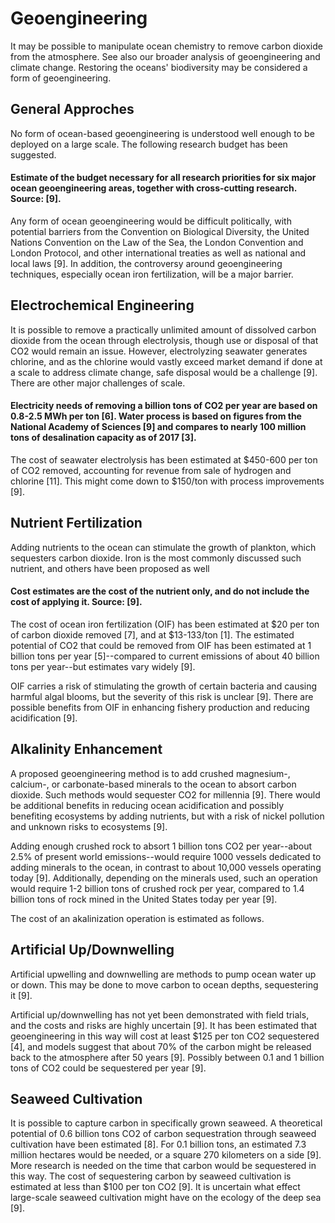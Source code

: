 # Geoengineering
It may be possible to manipulate ocean chemistry to remove carbon dioxide from the atmosphere. See also our broader analysis of geoengineering and climate change. Restoring the oceans' biodiversity may be considered a form of geoengineering.

## General Approches
No form of ocean-based geoengineering is understood well enough to be deployed on a large scale. The following research budget has been suggested.

#### Estimate of the budget necessary for all research priorities for six major ocean geoengineering areas, together with cross-cutting research. Source: [9].

Any form of ocean geoengineering would be difficult politically, with potential barriers from the Convention on Biological Diversity, the United Nations Convention on the Law of the Sea, the London Convention and London Protocol, and other international treaties as well as national and local laws [9]. In addition, the controversy around geoengineering techniques, especially ocean iron fertilization, will be a major barrier.

## Electrochemical Engineering
It is possible to remove a practically unlimited amount of dissolved carbon dioxide from the ocean through electrolysis, though use or disposal of that CO2 would remain an issue. However, electrolyzing seawater generates chlorine, and as the chlorine would vastly exceed market demand if done at a scale to address climate change, safe disposal would be a challenge [9]. There are other major challenges of scale.

#### Electricity needs of removing a billion tons of CO2 per year are based on 0.8-2.5 MWh per ton [6]. Water process is based on figures from the National Academy of Sciences [9] and compares to nearly 100 million tons of desalination capacity as of 2017 [3].

The cost of seawater electrolysis has been estimated at $450-600 per ton of CO2 removed, accounting for revenue from sale of hydrogen and chlorine [11]. This might come down to $150/ton with process improvements [9].

## Nutrient Fertilization
Adding nutrients to the ocean can stimulate the growth of plankton, which sequesters carbon dioxide. Iron is the most commonly discussed such nutrient, and others have been proposed as well

#### Cost estimates are the cost of the nutrient only, and do not include the cost of applying it. Source: [9].

The cost of ocean iron fertilization (OIF) has been estimated at $20 per ton of carbon dioxide removed [7], and at $13-133/ton [1]. The estimated potential of CO2 that could be removed from OIF has been estimated at 1 billion tons per year [5]--compared to current emissions of about 40 billion tons per year--but estimates vary widely [9].

OIF carries a risk of stimulating the growth of certain bacteria and causing harmful algal blooms, but the severity of this risk is unclear [9]. There are possible benefits from OIF in enhancing fishery production and reducing acidification [9].

## Alkalinity Enhancement
A proposed geoengineering method is to add crushed magnesium-, calcium-, or carbonate-based minerals to the ocean to absort carbon dioxide. Such methods would sequester CO2 for millennia [9]. There would be additional benefits in reducing ocean acidification and possibly benefiting ecosystems by adding nutrients, but with a risk of nickel pollution and unknown risks to ecosystems [9].

Adding enough crushed rock to absort 1 billion tons CO2 per year--about 2.5% of present world emissions--would require 1000 vessels dedicated to adding minerals to the ocean, in contrast to about 10,000 vessels operating today [9]. Additionally, depending on the minerals used, such an operation would require 1-2 billion tons of crushed rock per year, compared to 1.4 billion tons of rock mined in the United States today per year [9].

The cost of an akalinization operation is estimated as follows.

## Artificial Up/Downwelling
Artificial upwelling and downwelling are methods to pump ocean water up or down. This may be done to move carbon to ocean depths, sequestering it [9].

Artificial up/downwelling has not yet been demonstrated with field trials, and the costs and risks are highly uncertain [9]. It has been estimated that geoengineering in this way will cost at least $125 per ton CO2 sequestered [4], and models suggest that about 70% of the carbon might be released back to the atmosphere after 50 years [9]. Possibly between 0.1 and 1 billion tons of CO2 could be sequestered per year [9].

## Seaweed Cultivation
It is possible to capture carbon in specifically grown seaweed. A theoretical potential of 0.6 billion tons CO2 of carbon sequestration through seaweed cultivation have been estimated [8]. For 0.1 billion tons, an estimated 7.3 million hectares would be needed, or a square 270 kilometers on a side [9]. More research is needed on the time that carbon would be sequestered in this way. The cost of sequestering carbon by seaweed cultivation is estimated at less than $100 per ton CO2 [9]. It is uncertain what effect large-scale seaweed cultivation might have on the ecology of the deep sea [9].